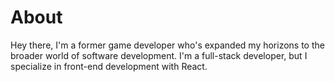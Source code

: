 



<Hero />

<SocialLinks />

# About

Hey there, I'm a former game developer who's expanded my horizons to the broader world of software development. I'm a full-stack developer, but I specialize in front-end development with React.

<FeaturedProjects />
